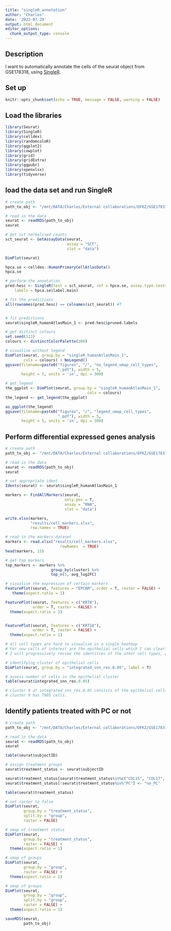 ```yaml
---
title: "singleR_annotation"
author: "Charles"
date: '2022-07-29'
output: html_document
editor_options: 
  chunk_output_type: console
---
```


## Description

I want to automatically annotate the cells of the seurat object from GSE178318, using [SingleR](https://bioconductor.org/packages/release/bioc/vignettes/SingleR/inst/doc/SingleR.html).

## Set up

```r
knitr::opts_chunk$set(echo = TRUE, message = FALSE, warning = FALSE)
```

## Load the libraries

```r
library(Seurat)
library(SingleR)
library(celldex)
library(randomcoloR)
library(ggplot2)
library(cowplot)
library(grid)
library(gridExtra) 
library(ggpubr)
library(openxlsx)
library(tidyverse)
```

## load the data set and run SingleR

```r
# create path
path_to_obj <- "/mnt/DATA/Charles/External collaborations/DFKZ/GSE178318/QC_clustering_DEA/objects/integrated_and_clustered.rds"

# read in the data
seurat <- readRDS(path_to_obj)
seurat

# get sct normalised counts
sct_seurat <- GetAssayData(seurat,
                           assay = "SCT",
                           slot = "data")

DimPlot(seurat)

hpca.se <-celldex::HumanPrimaryCellAtlasData()
hpca.se

# perform the annotation
pred.hesc <- SingleR(test = sct_seurat, ref = hpca.se, assay.type.test=1,
    labels = hpca.se$label.main)

# fit the predictions
all(rownames(pred.hesc) == colnames(sct_seurat)) #T


# fit predictions
seurat$singleR_humanAtlasMain_1 <- pred.hesc$pruned.labels

# get distinct colours
set.seed(123)
colours <- distinctColorPalette(200)

# visualise without legend
DimPlot(seurat, group.by = "singleR_humanAtlasMain_1",
        cols = colours) + NoLegend()
ggsave(filename=paste0("figures", "/", "no_legend_umap_cell_types",
                       ".pdf"), width = 5, 
       height = 5, units = 'in', dpi = 300)

# get_legend
the_ggplot <- DimPlot(seurat, group.by = "singleR_humanAtlasMain_1",
                                    cols = colours) 
the_legend <- get_legend(the_ggplot)

as_ggplot(the_legend)
ggsave(filename=paste0("figures", "/", "legend_umap_cell_types",
                       ".pdf"), width = 5, 
       height = 5, units = 'in', dpi = 300)
```

## Perform differential expressed genes analysis

```r
# create path
path_to_obj <- "/mnt/DATA/Charles/External collaborations/DFKZ/GSE178318/QC_clustering_DEA/objects/integrated_and_clustered.rds"

# read in the data
seurat <- readRDS(path_to_obj)
seurat

# set appropriate ident
Idents(seurat) <- seurat$singleR_humanAtlasMain_1

markers <- FindAllMarkers(seurat,
                          only.pos = T,
                          assay = "RNA",
                          slot = "data")

write.xlsx(markers,
           "results/cell_markers.xlsx",
           row.names = TRUE)

# read in the markers dataset
markers <- read.xlsx("results/cell_markers.xlsx",
                        rowNames  = TRUE)
head(markers, 15)

# get top markers
top_markers <- markers %>% 
                    group_by(cluster) %>%
                    top_n(5, avg_log2FC)

# visualise the expression of certain markers
FeaturePlot(seurat, features = "EPCAM", order = T, raster = FALSE) +
   theme(aspect.ratio = 1)

FeaturePlot(seurat, features = c("KRT8"), 
            order = T, raster = FALSE) +
  theme(aspect.ratio = 1)


FeaturePlot(seurat, features = c("KRT18"), 
            order = T, raster = FALSE) +
  theme(aspect.ratio = 1)

# all cell types are hard to visualise in a single heatmap
# For now cells of interest are the epithelial cells which I can clearly identify
# I will progressively review the identities of the other cell types, as proposed by the singleR algorithm

# identifying cluster of epithelial cells
DimPlot(seurat, group.by = "integrated_snn_res.0.05", label = T)

# assess number of cells in the epithelial cluster
table(seurat$integrated_snn_res.0.05) 

# cluster 9 at integrated_snn_res.0.05 consists of the epithelial cells 
# cluster 9 has 7905 cells.
```

## Identify patients treated with PC or not

```r
# create path
path_to_obj <- "/mnt/DATA/Charles/External collaborations/DFKZ/GSE178318/QC_clustering_DEA/objects/integrated_and_clustered.rds"

# read in the data
seurat <- readRDS(path_to_obj)
seurat

table(seurat$subjectID)

# assign treatment groups
seurat$treatment_status <- seurat$subjectID

seurat$treatment_status[seurat$treatment_status%in%c("COL15", "COL17", "COL18")] <- "PC"
seurat$treatment_status[!seurat$treatment_status%in%"PC"] <- "no_PC"

table(seurat$treatment_status)

# set raster to false
DimPlot(seurat,
        group.by = "treatment_status", 
        split.by = "group",
        raster = FALSE)

# umap of treatment status
DimPlot(seurat,
        group.by = "treatment_status", 
        raster = FALSE) + 
  theme(aspect.ratio = 1)

# umap of groups
DimPlot(seurat,
        group.by = "group", 
        raster = FALSE) + 
  theme(aspect.ratio = 1)

# umap of groups
DimPlot(seurat,
        group.by = "group", 
        split.by = "group",
        raster = FALSE) + 
  theme(aspect.ratio = 1)

saveRDS(seurat, 
        path_to_obj)
```